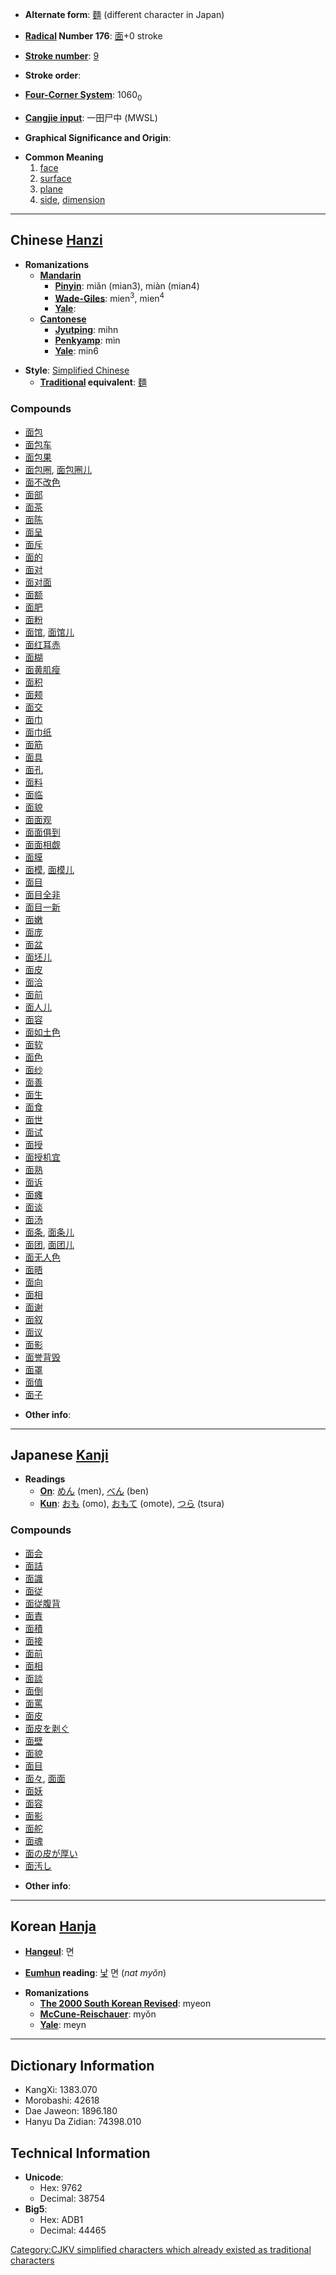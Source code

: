 * '''Alternate form''': [[麵]] (different character in Japan)

* '''[[Wiktionary:Chinese radical index|Radical]] Number 176''': [[Wiktionary:Chinese radical index 面|面]]+0 stroke

* '''[[Wiktionary:Chinese total strokes index|Stroke number]]''': [[Wiktionary:Chinese total strokes index 9|9]]

* '''Stroke order''': 

* '''[[Wiktionary:Chinese four corner index|Four-Corner System]]''': 1060<sub>0</sub>

* '''[[Wiktionary:Chinese Cangjie index|Cangjie input]]''': 一田尸中 (MWSL)

* '''Graphical Significance and Origin''': 

* '''Common Meaning'''
*# [[face]]
*# [[surface]]
*# [[plane]]
*# [[side]], [[dimension]]

----

== Chinese [[Hanzi]] ==

* '''Romanizations'''
** '''[[Mandarin]]'''
*** '''[[Pinyin]]''': miǎn (mian3), miàn (mian4)
*** '''[[Wade-Giles]]''': mien<sup>3</sup>, mien<sup>4</sup>
*** '''[[Yale]]''': 
** '''[[Cantonese]]'''
*** '''[[Jyutping]]''': mihn
*** '''[[Penkyamp]]''': mìn
*** '''[[Yale]]''': min6

* '''Style''': [[Simplified Chinese]] 
** '''[[Traditional Chinese|Traditional]] equivalent''': [[麵]]

===Compounds===
*[[面包]]
*[[面包车]]
*[[面包果]]
*[[面包圈]], [[面包圈儿]]
*[[面不改色]]
*[[面部]]
*[[面茶]]
*[[面陈]]
*[[面呈]]
*[[面斥]]
*[[面的]]
*[[面对]]
*[[面对面]]
*[[面额]]
*[[面肥]]
*[[面粉]]
*[[面馆]], [[面馆儿]]
*[[面红耳赤]]
*[[面糊]]
*[[面黄肌瘦]]
*[[面积]]
*[[面颊]]
*[[面交]]
*[[面巾]]
*[[面巾纸]]
*[[面筋]]
*[[面具]]
*[[面孔]]
*[[面料]]
*[[面临]]
*[[面貌]]
*[[面面观]]
*[[面面俱到]]
*[[面面相觑]]
*[[面膜]]
*[[面模]], [[面模儿]]
*[[面目]]
*[[面目全非]]
*[[面目一新]]
*[[面嫩]]
*[[面庞]]
*[[面盆]]
*[[面坯儿]]
*[[面皮]]
*[[面洽]]
*[[面前]]
*[[面人儿]]
*[[面容]]
*[[面如土色]]
*[[面软]]
*[[面色]]
*[[面纱]]
*[[面善]]
*[[面生]]
*[[面食]]
*[[面世]]
*[[面试]]
*[[面授]]
*[[面授机宜]]
*[[面熟]]
*[[面诉]]
*[[面瘫]]
*[[面谈]]
*[[面汤]]
*[[面条]], [[面条儿]]
*[[面团]], [[面团儿]]
*[[面无人色]]
*[[面晤]]
*[[面向]]
*[[面相]]
*[[面谢]]
*[[面叙]]
*[[面议]]
*[[面影]]
*[[面誉背毁]]
*[[面罩]]
*[[面值]]
*[[面子]]

* '''Other info''': 

----

== Japanese [[Kanji]] ==

* '''Readings'''
** '''[[On]]''': [[めん]] (men), [[べん]] (ben)
** '''[[Kun]]''': [[おも]] (omo), [[おもて]] (omote), [[つら]] (tsura)

===Compounds===
*[[面会]]
*[[面詰]]
*[[面識]]
*[[面従]]
*[[面従腹背]]
*[[面責]]
*[[面積]]
*[[面接]]
*[[面前]]
*[[面相]]
*[[面談]]
*[[面倒]]
*[[面罵]]
*[[面皮]]
*[[面皮を剥ぐ]]
*[[面壁]]
*[[面貌]]
*[[面目]]
*[[面々]], [[面面]]
*[[面妖]]
*[[面容]]
*[[面影]]
*[[面舵]]
*[[面魂]]
*[[面の皮が厚い]]
*[[面汚し]]

* '''Other info''':  

----

== Korean [[Hanja]] ==

* '''[[Hangeul]]''': 면

* '''[[Eumhun]] reading''': [[낯]] 면 (''nat myŏn'')

* '''Romanizations'''
** '''[[The 2000 South Korean Revised Romanization|The 2000 South Korean Revised]]''': myeon
** '''[[McCune-Reischauer]]''': myŏn
** '''[[Yale]]''': meyn

----

== Dictionary Information ==

* KangXi: 1383.070
* Morobashi: 42618
* Dae Jaweon: 1896.180
* Hanyu Da Zidian: 74398.010

== Technical Information ==

* '''Unicode''':
** Hex: 9762
** Decimal: 38754
* '''Big5''':
** Hex: ADB1
** Decimal: 44465

[[Category:CJKV simplified characters which already existed as traditional characters]]